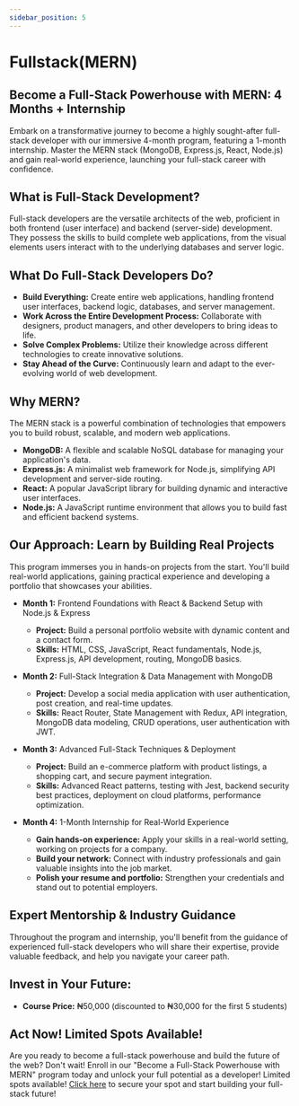 ```yaml
---
sidebar_position: 5
---
```


# Fullstack(MERN)

## Become a Full-Stack Powerhouse with MERN: 4 Months + Internship

Embark on a transformative journey to become a highly sought-after full-stack developer with our immersive 4-month program, featuring a 1-month internship. Master the MERN stack (MongoDB, Express.js, React, Node.js) and gain real-world experience, launching your full-stack career with confidence.

## What is Full-Stack Development?
Full-stack developers are the versatile architects of the web, proficient in both frontend (user interface) and backend (server-side) development. They possess the skills to build complete web applications, from the visual elements users interact with to the underlying databases and server logic.

## What Do Full-Stack Developers Do?
- **Build Everything:** Create entire web applications, handling frontend user interfaces, backend logic, databases, and server management.
- **Work Across the Entire Development Process:** Collaborate with designers, product managers, and other developers to bring ideas to life.
- **Solve Complex Problems:** Utilize their knowledge across different technologies to create innovative solutions.
- **Stay Ahead of the Curve:** Continuously learn and adapt to the ever-evolving world of web development.

## Why MERN?
The MERN stack is a powerful combination of technologies that empowers you to build robust, scalable, and modern web applications.
- **MongoDB:** A flexible and scalable NoSQL database for managing your application's data.
- **Express.js:** A minimalist web framework for Node.js, simplifying API development and server-side routing.
- **React:** A popular JavaScript library for building dynamic and interactive user interfaces.
- **Node.js:** A JavaScript runtime environment that allows you to build fast and efficient backend systems.

## Our Approach: Learn by Building Real Projects
This program immerses you in hands-on projects from the start. You'll build real-world applications, gaining practical experience and developing a portfolio that showcases your abilities.

- **Month 1:** Frontend Foundations with React & Backend Setup with Node.js & Express
    - **Project:** Build a personal portfolio website with dynamic content and a contact form.
    - **Skills:** HTML, CSS, JavaScript, React fundamentals, Node.js, Express.js, API development, routing, MongoDB basics.

- **Month 2:** Full-Stack Integration & Data Management with MongoDB
    - **Project:** Develop a social media application with user authentication, post creation, and real-time updates.
    - **Skills:** React Router, State Management with Redux, API integration, MongoDB data modeling, CRUD operations, user authentication with JWT.

- **Month 3:** Advanced Full-Stack Techniques & Deployment
    - **Project:** Build an e-commerce platform with product listings, a shopping cart, and secure payment integration.
    - **Skills:** Advanced React patterns, testing with Jest, backend security best practices, deployment on cloud platforms, performance optimization.

- **Month 4:** 1-Month Internship for Real-World Experience
    - **Gain hands-on experience:** Apply your skills in a real-world setting, working on projects for a company.
    - **Build your network:** Connect with industry professionals and gain valuable insights into the job market.
    - **Polish your resume and portfolio:** Strengthen your credentials and stand out to potential employers.

## Expert Mentorship & Industry Guidance
Throughout the program and internship, you'll benefit from the guidance of experienced full-stack developers who will share their expertise, provide valuable feedback, and help you navigate your career path.

## Invest in Your Future:
- **Course Price:** ₦50,000 (discounted to ₦30,000 for the first 5 students)

## Act Now! Limited Spots Available!
Are you ready to become a full-stack powerhouse and build the future of the web? Don't wait! Enroll in our "Become a Full-Stack Powerhouse with MERN" program today and unlock your full potential as a developer! Limited spots available!
[Click here](#) to secure your spot and start building your full-stack future!
